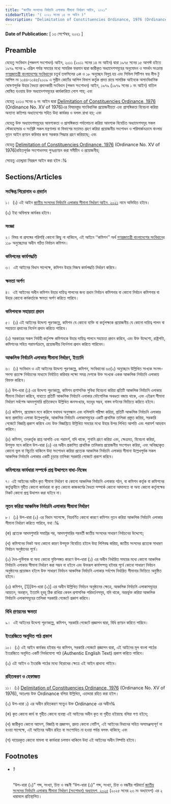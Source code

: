 ```yaml
---
title: "জাতীয় সংসদের নির্বাচনি এলাকার সীমানা নির্ধারণ আইন, ২০২১"
sidebarTitle: "( ২০২১ সনের ১৪ নং আইন )"
description: "Delimitation of Constituencies Ordinance, 1976 (Ordinance No. XV of 1976) রহিতপূর্বক সংশোধনসহ পুনঃপ্রণয়নকল্পে প্রণীত আইন"
---
```


**Date of Publication:** [ ১৩ সেপ্টেম্বর, ২০২১ ]

## Preamble

যেহেতু সংবিধান (পঞ্চদশ সংশোধন) আইন, ২০১১ (২০১১ সনের ১৪ নং আইন) দ্বারা ১৯৭৫ সনের ১৫ আগস্ট হইতে ১৯৭৯ সনের ৯ এপ্রিল পর্যন্ত সময়ের মধ্যে সামরিক ফরমান দ্বারা জারীকৃত অধ্যাদেশসমূহের অনুমোদন ও সমর্থন সংক্রান্ত [গণপ্রজাতন্ত্রী বাংলাদেশের সংবিধান](/act-957.html "গণপ্রজাতন্ত্রী বাংলাদেশের সংবিধান")ের চতুর্থ তফসিলের ৩ক ও ১৮ অনুচ্ছেদ বিলুপ্ত হয় এবং সিভিল পিটিশন ফর লীভ টু আপিল নং ১০৪৪-১০৪৫/২০০৯ এ সুপ্রীম কোর্টের আপিল বিভাগ কর্তৃক প্রদত্ত রায়ে সামরিক আইনকে অসাংবিধানিক ঘোষণাপূর্বক উহার বৈধতা প্রদানকারী সংবিধান (পঞ্চম সংশোধন) আইন, ১৯৭৯ (১৯৭৯ সনের ১ নং আইন) বাতিল ঘোষিত হওয়ায় উক্ত অধ্যাদেশসমূহের কার্যকারিতা লোপ পায়; এবং

যেহেতু ২০১৩ সনের ৬ নং আইন দ্বারা [Delimitation of Constituencies Ordinance, 1976](/act-514.html "Delimitation of Constituencies Ordinance, 1976") (Ordinance No. XV of 1976)এর বিষয়বস্তুর সাংবিধানিক প্রয়োজনীয়তা এবং প্রাসঙ্গিকতা বিবেচনা করিয়া অন্যান্য কতিপয় অধ্যাদেশের সহিত উহা কার্যকর ও বলবৎ রাখা হয়; এবং

যেহেতু উক্ত অধ্যাদেশসমূহের আবশ্যকতা ও প্রাসঙ্গিকতা পর্যালোচনা করিয়া আবশ্যক বিবেচিত অধ্যাদেশসমূহ সকল স্টেকহোল্ডার ও সংশ্লিষ্ট সকল মন্ত্রণালয় বা বিভাগের মতামত গ্রহণ করিয়া প্রয়োজনীয় সংশোধন ও পরিমার্জনক্রমে বাংলায় নূতন আইন প্রণয়ন করিবার জন্য সরকার সিদ্ধান্ত গ্রহণ করিয়াছে; এবং

যেহেতু [Delimitation of Constituencies Ordinance, 1976](/act-514.html "Delimitation of Constituencies Ordinance, 1976") (Ordinance No. XV of 1976)রহিতপূর্বক সংশোধনসহ পুনঃপ্রণয়ন করা সমীচীন ও প্রয়োজনীয়;

সেহেতু এতদ্দ্বারা নিম্নরূপ আইন করা হইল :¾

## Sections/Articles

### সংক্ষিপ্ত শিরোনাম ও প্রবর্তন

১।  (১) এই আইন [জাতীয় সংসদের নির্বাচনি এলাকার সীমানা নির্ধারণ আইন, ২০২১](/act-1379.html "জাতীয় সংসদের নির্বাচনি এলাকার সীমানা নির্ধারণ আইন, ২০২১") নামে অভিহিত হইবে।

(২) ইহা অবিলম্বে কার্যকর হইবে।

### সংজ্ঞা

২। বিষয় বা প্রসঙ্গের পরিপন্থি কোনো কিছু না থাকিলে, এই আইনে ‘‘কমিশন’’ অর্থ [গণপ্রজাতন্ত্রী বাংলাদেশের সংবিধান](/act-957.html "গণপ্রজাতন্ত্রী বাংলাদেশের সংবিধান")ের ১১৮ অনুচ্ছেদের অধীন গঠিত নির্বাচন কমিশন।

### কমিশনের কার্যপদ্ধতি

৩।  এই আইনের বিধান সাপেক্ষে, কমিশন উহার নিজস্ব কার্যপদ্ধতি নির্ধারণ করিবে।

### ক্ষমতা অর্পণ

৪।  এই আইনের অধীন কমিশন উহার দায়িত্ব পালনের জন্য প্রধান নির্বাচন কমিশনার বা কোনো নির্বাচন কমিশনার বা উহার কোনো কর্মকর্তাকে ক্ষমতা অর্পণ করিতে পারিবে।

### কমিশনকে সহায়তা প্রদান

৫।  (১) এই আইনের উদ্দেশ্য পূরণকল্পে, কমিশন যে কোনো ব্যক্তি বা কর্তৃপক্ষকে প্রয়োজনীয় যে কোনো দায়িত্ব পালন বা সহায়তা প্রদানের নির্দেশ প্রদান করিতে পারিবে।

(২) সরকারের সকল নির্বাহী কর্তৃপক্ষ কমিশনকে উহার দায়িত্ব পালনে সহায়তা প্রদান করিবে, এবং উক্ত উদ্দেশ্যে, রাষ্ট্রপতি, কমিশনের সহিত পরামর্শক্রমে, প্রয়োজনীয় নির্দেশনা প্রদান করিতে পারিবেন।

### আঞ্চলিক নির্বাচনি এলাকার সীমানা নির্ধারণ, ইত্যাদি

৬।  (১) সংবিধান ও এই আইনের উদ্দেশ্য পূরণকল্পে, কমিশন, সংবিধানের ৬৫(২) অনুচ্ছেদে উল্লিখিত সংখ্যক সংসদ-সদস্য প্রত্যক্ষ নির্বাচনের মাধ্যমে নির্বাচিত করিবার লক্ষ্যে সমগ্র দেশকে উক্ত সংখ্যক একক আঞ্চলিক নির্বাচনি এলাকায় বিভক্ত করিবে।

(২) উপ-ধারা (১) এর উদ্দেশ্য পূরণকল্পে, কমিশন প্রশাসনিক সুবিধা বিবেচনা করিয়া প্রতিটি আঞ্চলিক নির্বাচনি এলাকার সীমানা নির্ধারণ করিবে, যাহাতে প্রতিটি আঞ্চলিক নির্বাচনি এলাকার ভৌগোলিক অখণ্ডতা বজায় থাকে, এবং এইরূপ সীমানা নির্ধারণ সর্বশেষ আদমশুমারি প্রতিবেদনে উল্লিখিত জনসংখ্যার, যতদূর সম্ভব, বাস্তব বণ্টনের ভিত্তিতে করিতে হইবে।

(৩) কমিশন, প্রয়োজন মনে করিলে যথাযথ অনুসন্ধান এবং দলিলাদি পরীক্ষা করিয়া, প্রতিটি আঞ্চলিক নির্বাচনি এলাকার জন্য প্রস্তাবিত এলাকা উল্লেখপূর্বক, আঞ্চলিক নির্বাচনি এলাকাসমূহের একটি প্রাথমিক তালিকা প্রস্তুত করিয়া, সরকারি গেজেটে বিজ্ঞপ্তি প্রকাশ করিবে এবং উক্ত বিজ্ঞপ্তিতে উল্লিখিত সময়ের মধ্যে উহার উপর লিখিত আপত্তি এবং পরামর্শ আহবান করিবে।

(৪) কমিশন, তদ্‌কর্তৃক প্রাপ্ত আপত্তি এবং পরামর্শ, যদি থাকে, শুনানি গ্রহণ করিয়া এবং, ক্ষেত্রমত, বিবেচনা করিয়া, উপযুক্ত মনে করিলে উপ-ধারা (৩) এর অধীন প্রকাশিত প্রাথমিক তালিকায় প্রয়োজনীয় সংশোধন করিয়া, এবং অনিচ্ছাকৃত কোনো ভুল বা বিচ্যুতি থাকিলে উহা সংশোধন করিয়া প্রত্যেক আঞ্চলিক নির্বাচনি এলাকার সীমানা উল্লেখপূর্বক সকল আঞ্চলিক নির্বাচনি এলাকার একটি চূড়ান্ত তালিকা সরকারি গেজেটে প্রকাশ করিবে।

### কমিশনের কার্যধারা সম্পর্কে প্রশ্ন উত্থাপনে বাধা-নিষেধ

৭। এই আইনের অধীন কৃত সীমানা নির্ধারণ বা কোনো আঞ্চলিক নির্বাচনি এলাকার গঠন, বা কমিশন কর্তৃক বা কমিশনের কর্তৃত্বাধীনে গৃহীত কোনো কার্যধারা বা কৃত কোনো কাজকর্মের বৈধতা সম্পর্কে কোনো আদালতে বা অন্য কোনো কর্তৃপক্ষের নিকট কোনো প্রশ্ন উত্থাপন করা যাইবে না।

### নূতন করিয়া আঞ্চলিক নির্বাচনি এলাকার সীমানা নির্ধারণ

৮।  (১) উপ-ধারা (২) এর বিধান সাপেক্ষে, নিম্নবর্ণিত কোনো কারণে কমিশন নূতন করিয়া আঞ্চলিক নির্বাচনি এলাকার সীমানা নির্ধারণ করিতে পারিবে, যথা :¾

(ক) প্রত্যেক আদমশুমারি সমাপ্তির পর, আদমশুমারির পরবর্তী জাতীয় সংসদের সাধারণ নির্বাচনের উদ্দেশ্যে;

(খ) কমিশনের নিকট অন্য কোনো কারণ উপযুক্ত বিবেচিত হইলে উহা লিপিবদ্ধ করিয়া, জাতীয় সংসদের প্রত্যেক সাধারণ নির্বাচন অনুষ্ঠানের পূর্বে।

(২) দৈব-দুর্বিপাক বা অন্য কোনো যুক্তিসঙ্গত কারণে উপ-ধারা (১) এর অধীন নির্ধারিত সময়ের মধ্যে কোনো আঞ্চলিক নির্বাচনি এলাকার সীমানা নির্ধারণ করা সম্ভব না হইলে এবং উক্তরূপ কার্যসম্পন্ন হইবার পূর্বে কোনো সাধারণ নির্বাচন অনুষ্ঠানের প্রয়োজন হইলে উক্ত সাধারণ নির্বাচন আঞ্চলিক নির্বাচনি এলাকার সর্বশেষ নির্ধারিত সীমানার ভিত্তিতে অনুষ্ঠিত হইবে।

(৩) কমিশন, [1][উপ-ধারা (২)] এর অধীন উল্লিখিত নির্বাচন অনুষ্ঠানের ক্ষেত্রে, আঞ্চলিক নির্বাচনি এলাকাসমূহের আয়তন, অবস্থান, ইত্যাদি হুবহু ঠিক রাখিয়া কেবল প্রশাসনিক পরিবর্তনসমূহ, যদি থাকে, অন্তর্ভুক্ত করিয়া আঞ্চলিক নির্বাচনি এলাকাসমূহের তালিকা সরকারি গেজেটে প্রকাশ করিবে।

### বিধি প্রণয়নের ক্ষমতা

৯।  এই আইনের উদ্দেশ্য পূরণকল্পে, কমিশন, সরকারি গেজেটে প্রজ্ঞাপন দ্বারা, বিধি প্রণয়ন করিতে পারিবে।

### ইংরেজিতে অনূদিত পাঠ প্রকাশ

১০।  (১) এই আইন কার্যকর হইবার পর কমিশন, সরকারি গেজেটে প্রজ্ঞাপন দ্বারা, এই আইনের মূল বাংলা পাঠের ইংরেজিতে অনূদিত একটি নির্ভরযোগ্য পাঠ (Authentic English Text) প্রকাশ করিতে পারিবে।

(২) এই আইন ও ইংরেজি পাঠের মধ্যে বিরোধের ক্ষেত্রে এই আইন প্রাধান্য পাইবে।

### রহিতকরণ ও হেফাজত

১১।  (১) [Delimitation of Constituencies Ordinance, 1976](/act-514.html "Delimitation of Constituencies Ordinance, 1976") (Ordinance No. XV of 1976), অতঃপর উক্ত Ordinance বলিয়া উল্লিখিত, এতদ্দারা রহিত করা হইল।

(২) উপ-ধারা ১) এর অধীন রহিতকরণ সত্ত্বেও উক্ত Ordinance এর অধীন¾

(ক) কৃত কোনো কার্য বা গৃহীত কোনো ব্যবস্থা এই আইনের অধীন কৃত বা গৃহীত হইয়াছে বলিয়া গণ্য হইবে;

(খ) জারীকৃত কোনো আদেশ, বিজ্ঞপ্তি বা প্রজ্ঞাপন, প্রদত্ত কোনো নোটিশ, এই আইনের বিধানের সহিত অসামঞ্জস্যপূর্ণ না হওয়া সাপেক্ষে, এই আইনের অধীন রহিত বা সংশোধিত না হওয়া পর্যন্ত বলবৎ থাকিবে; এবং

(গ) দায়েরকৃত কোনো মামলা বা কার্যধারা চলমান থাকিলে উহা এই আইনের অধীন নিষ্পত্তি হইবে।

## Footnotes

- ###### 1

  “উপ-ধারা (২)” শব্দ, সংখ্যা, চিহ্ন ও বন্ধনী “উপ-ধারা (১)” শব্দ, সংখ্যা, চিহ্ন ও বন্ধনীর পরিবর্তে [জাতীয় সংসদের নির্বাচনি এলাকার সীমানা নির্ধারণ (সংশোধন) অধ্যাদেশ, ২০২৫](/act-1536.html "জাতীয় সংসদের নির্বাচনি এলাকার সীমানা নির্ধারণ (সংশোধন) অধ্যাদেশ, ২০২৫") (২০২৫ সনের ২৩ নং অধ্যাদেশ) এর ২ ধারাবলে প্রতিস্থাপিত।
